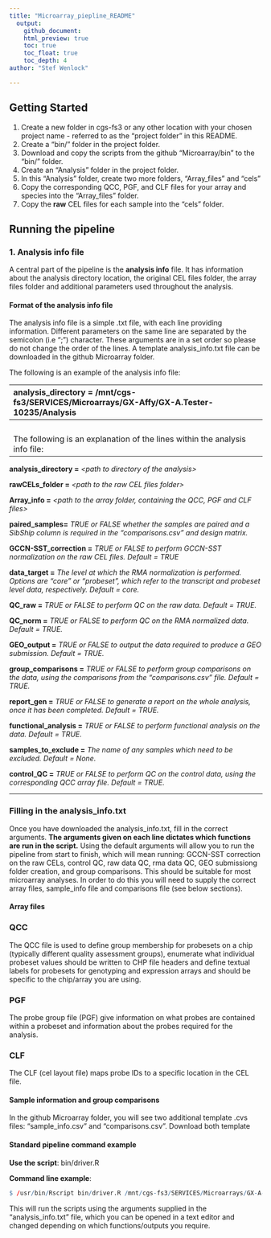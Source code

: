```yaml
---
title: "Microarray_piepline_README"
  output: 
    github_document:
    html_preview: true
    toc: true
    toc_float: true
    toc_depth: 4
author: "Stef Wenlock"

---
```


## Getting Started
1. Create a new folder in cgs-fs3 or any other location with your chosen project name - referred to as the "project folder" in this README.   
2. Create a "bin/" folder in the project folder.   
3. Download and copy the scripts from the github "Microarray/bin" to the "bin/" folder. 
4. Create an "Analysis" folder in the project folder. 
5. In this "Analysis" folder, create two more folders, "Array_files" and "cels"
6. Copy the corresponding QCC, PGF, and CLF files for your array and species into the "Array_files" folder. 
7. Copy the **raw** CEL files for each sample into the "cels" folder. 


## Running the pipeline

### 1. Analysis info file
A central part of the pipeline is the **analysis info** file. It has information about the analysis directory location, the original CEL files folder, the array files folder and additional parameters used throughout the analysis. 

#### Format of the analysis info file
The analysis info file is a simple .txt file, with each line providing information. Different parameters on the same line are separated by the semicolon (i.e ";") character. These arguments are in a set order so please do not change the order of the lines. A template analysis_info.txt file can be downloaded in the github Microarray folder.    


The following is an example of the analysis info file:   

----------------------------------------------------------------------------------------------------
**analysis_directory =** /mnt/cgs-fs3/SERVICES/Microarrays/GX-Affy/GX-A.Tester-10235/Analysis

**rawCELs_folder =** /mnt/cgs-fs3/SERVICES/Microarrays/GX-Affy/GX-A.Tester-10235/Analysis/cels 

**Array_info  =** /mnt/cgs-fs3/SERVICES/Microarrays/GX-Affy/GX-A.Tester-10235/Analysis/Array_files

**GCCN-SST_correction =** TRUE

**data_target =** core

**QC_raw =** TRUE

**QC_norm =** TRUE

**GEO_output =** TRUE

**group_comparisons =** TRUE

**report_gen =** TRUE

**functional_analysis =** TRUE

**samples_to_exclude =** None

**control_QC =** TRUE

------------------------------------------------------------------------------------------------------
<br>

The following is an explanation of the lines within the analysis info file:  

------------------------------------------------------------------------------------------------------
**analysis_directory =** *\<path to directory of the analysis\>* 

**rawCELs_folder =** *\<path to the raw CEL files folder\>*  

**Array_info =** *\<path to the array folder, containing the QCC, PGF and CLF files\>*   

**paired_samples=** *TRUE or FALSE whether the samples are paired and a SibShip column is required in the "comparisons.csv" and design matrix.*

**GCCN-SST_correction =** *TRUE or FALSE to perform GCCN-SST normalization on the raw CEL files. Default = TRUE*

**data_target =** *The level at which the RMA normalization is performed. Options are "core" or "probeset", which refer to the transcript and probeset level data, respectively. Default = core.*

**QC_raw =** *TRUE or FALSE to perform QC on the raw data. Default = TRUE.*

**QC_norm =** *TRUE or FALSE to perform QC on the RMA normalized data. Default = TRUE.*

**GEO_output =** *TRUE or FALSE to output the data required to produce a GEO submission. Default = TRUE.*

**group_comparisons =** *TRUE or FALSE to perform group comparisons on the data, using the comparisons from the "comparisons.csv" file. Default = TRUE.*

**report_gen =** *TRUE or FALSE to generate a report on the whole analysis, once it has been completed. Default = TRUE.*

**functional_analysis =** *TRUE or FALSE to perform functional analysis on the data. Default = TRUE.*

**samples_to_exclude =** *The name of any samples which need to be excluded. Default = None.*

**control_QC =** *TRUE or FALSE to perform QC on the control data, using the corresponding QCC array file. Default = TRUE.*

    
 ------------------------------------------------------------------------------------------------------  
   
### Filling in the analysis_info.txt 
Once you have downloaded the analysis_info.txt, fill in the correct arguments. **The arguments given on each line dictates which functions are run in the script.** Using the default arguments will allow you to run the pipeline from start to finish, which will mean running: GCCN-SST correction on the raw CELs, control QC, raw data QC, rma data QC, GEO submissiong folder creation, and group comparisons. This should be suitable for most microarray analyses. In order to do this you will need to supply the correct array files, sample_info file and comparisons file (see below sections). 


#### Array files   

### QCC 
The QCC file is used to define group membership for probesets on a chip (typically different quality assessment groups), enumerate what individual probeset values should be written to CHP file headers and define textual labels for probesets for genotyping and expression arrays and should be specific to the chip/array you are using.   

### PGF 
The probe group file (PGF) give information on what probes are contained within a probeset and information about the probes required for the analysis. 

### CLF 
The CLF (cel layout file) maps probe IDs to a specific location in the CEL file.  


#### Sample information and group comparisons
In the github Microarray folder, you will see two additional template .cvs files: "sample_info.csv" and "comparisons.csv". Download both template



#### Standard pipeline command example

**Use the script**: bin/driver.R

**Command line example**:

```r
$ /usr/bin/Rscript bin/driver.R /mnt/cgs-fs3/SERVICES/Microarrays/GX-A-Tester-xxx/Analysis/analysis_info.txt
```

This will run the scripts using the arguments supplied in the "analysis_info.txt" file, which you can be opened in a text editor and changed depending on which functions/outputs you require.

<br>   





